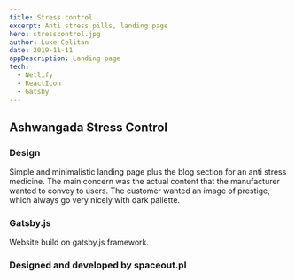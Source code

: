 ---
title: Stress control 
excerpt: Anti stress pills, landing page
hero: stresscontrol.jpg
author: Luke Celitan
date: 2019-11-11
appDescription: Landing page
tech:
  - Netlify
  - ReactIcon
  - Gatsby
---

## Ashwangada Stress Control
### Design

Simple and minimalistic landing page plus the blog section for an anti stress medicine. The main concern was the actual content that the manufacturer wanted to convey to users.
The customer wanted an image of prestige, which always go very nicely with dark pallette.

### Gatsby.js

Website build on gatsby.js framework.


### Designed and developed by spaceout.pl